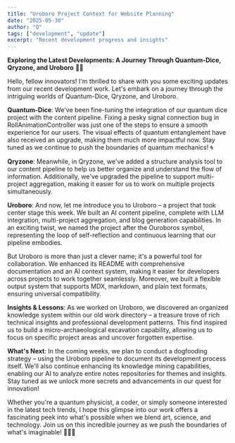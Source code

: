 ```yaml
---
title: "Uroboro Project Context for Website Planning"
date: "2025-05-30"
author: "Q"
tags: ["development", "update"]
excerpt: "Recent development progress and insights"
---
```


**Exploring the Latest Developments: A Journey Through Quantum-Dice, Qryzone, and Uroboro** 🔬🌐

Hello, fellow innovators! I'm thrilled to share with you some exciting updates from our recent development work. Let's embark on a journey through the intriguing worlds of Quantum-Dice, Qryzone, and Uroboro.

**Quantum-Dice**: We've been fine-tuning the integration of our quantum dice project with the content pipeline. Fixing a pesky signal connection bug in RollAnimationController was just one of the steps to ensure a smooth experience for our users. The visual effects of quantum entanglement have also received an upgrade, making them much more impactful now. Stay tuned as we continue to push the boundaries of quantum mechanics! 🌀

**Qryzone**: Meanwhile, in Qryzone, we've added a structure analysis tool to our content pipeline to help us better organize and understand the flow of information. Additionally, we've upgraded the pipeline to support multi-project aggregation, making it easier for us to work on multiple projects simultaneously.

**Uroboro**: And now, let me introduce you to Uroboro – a project that took center stage this week. We built an AI content pipeline, complete with LLM integration, multi-project aggregation, and blog generation capabilities. In an exciting twist, we named the project after the Ouroboros symbol, representing the loop of self-reflection and continuous learning that our pipeline embodies.

But Uroboro is more than just a clever name; it's a powerful tool for collaboration. We enhanced its README with comprehensive documentation and an AI context system, making it easier for developers across projects to work together seamlessly. Moreover, we built a flexible output system that supports MDX, markdown, and plain text formats, ensuring universal compatibility.

**Insights & Lessons**: As we worked on Uroboro, we discovered an organized knowledge system within our old work directory – a treasure trove of rich technical insights and professional development patterns. This find inspired us to build a micro-archaeological excavation capability, allowing us to focus on specific project areas and uncover forgotten expertise.

**What's Next**: In the coming weeks, we plan to conduct a dogfooding strategy – using the Uroboro pipeline to document its development process itself. We'll also continue enhancing its knowledge mining capabilities, enabling our AI to analyze entire notes repositories for themes and insights. Stay tuned as we unlock more secrets and advancements in our quest for innovation!

Whether you're a quantum physicist, a coder, or simply someone interested in the latest tech trends, I hope this glimpse into our work offers a fascinating peek into what's possible when we blend art, science, and technology. Join us on this incredible journey as we push the boundaries of what's imaginable! 🚀✨🌟